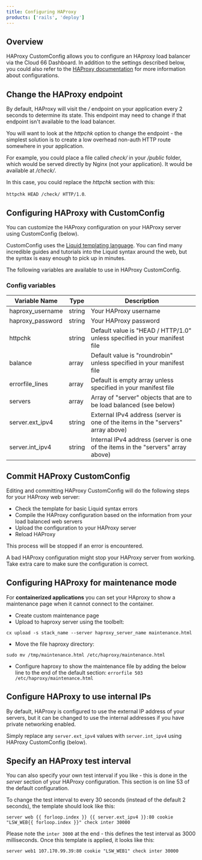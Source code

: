 ```yaml
---
title: Configuring HAProxy
products: ['rails', 'deploy']
---
```


## Overview

HAProxy CustomConfig allows you to configure an HAproxy load balancer via the Cloud 66 Dashboard. In addition to the settings described below, you could also refer to the [HAProxy documentation](https://www.haproxy.org#docs) for more information about configurations.

## Change the HAProxy endpoint

By default, HAProxy will visit the _/_ endpoint on your application every 2 seconds to determine its state. This endpoint may need to change if that endpoint isn't available to the load balancer.

You will want to look at the _httpchk_ option to change the endpoint - the simplest solution is to create a low overhead non-auth HTTP route somewhere in your application.

For example, you could place a file called _check/_ in your _/public_ folder, which would be served directly by Nginx (not your application). It would be available at _/check/_.

In this case, you could replace the _httpchk_ section with this:

`httpchk HEAD /check/ HTTP/1.0`.

## Configuring HAProxy with CustomConfig

You can customize the HAProxy configuration on your HAProxy server using CustomConfig (below).

CustomConfig uses the [Liquid templating language](https://shopify.github.io/liquid/s). You can find many incredible guides and tutorials into the Liquid syntax around the web, but the syntax is easy enough to pick up in minutes.

The following variables are available to use in HAProxy CustomConfig.

### Config variables


|Variable Name|Type|Description|
|--- |--- |--- |
|haproxy_username|string|Your HAProxy username|
|haproxy_password|string|Your HAProxy password|
|httpchk|string|Default value is "HEAD / HTTP/1.0" unless specified in your manifest file|
|balance|array|Default value is "roundrobin" unless specified in your manifest file|
|errorfile_lines|array|Default is empty array unless specified in your manifest file|
|servers|array|Array of "server" objects that are to be load balanced (see below)|
|server.ext_ipv4|string|External IPv4 address (server is one of the items in the "servers" array above)|
|server.int_ipv4|string|Internal IPv4 address (server is one of the items in the "servers" array above)|


## Commit HAProxy CustomConfig

Editing and committing HAProxy CustomConfig will do the following steps for your HAProxy web server:

* Check the template for basic Liquid syntax errors
* Compile the HAProxy configuration based on the information from your load balanced web servers
* Upload the configuration to your HAProxy server
* Reload HAProxy

This process will be stopped if an error is encountered.

<Callout type="warning" title="Take extra care with config">
A bad HAProxy configuration might stop your HAProxy server from working. Take extra care to make sure the configuration is correct.
</Callout>

## Configuring HAProxy for maintenance mode

For **containerized applications** you can set your HAproxy to show a maintenance page when it cannot connect to the container.

* Create custom maintenance page
* Upload to haproxy server using the toolbelt:
```shell
cx upload -s stack_name --server haproxy_server_name maintenance.html
```
* Move the file haproxy directory:
```shell
sudo mv /tmp/maintenance.html /etc/haproxy/maintenance.html
```
* Configure haproxy to show the maintenance file by adding the below line to the end of the default section: `errorfile 503 /etc/haproxy/maintenance.html`

## Configure HAProxy to use internal IPs

By default, HAProxy is configured to use the external IP address of your servers, but it can be changed to use the internal addresses if you have private networking enabled.

Simply replace any `server.ext_ipv4` values with `server.int_ipv4` using HAProxy CustomConfig (below).

## Specify an HAProxy test interval

You can also specify your own test interval if you like - this is done in the _server_ section of your HAProxy configuration. This section is on line 53 of the default configuration.

To change the test interval to every 30 seconds (instead of the default 2 seconds), the template should look like this:

```shell
server web {{ forloop.index }} {{ server.ext_ipv4 }}:80 cookie "LSW_WEB{{ forloop.index }}" check inter 30000 
```

Please note the `inter 3000` at the end - this defines the test interval as 3000 milliseconds. Once this template is applied, it looks like this:

```shell
server web1 107.170.99.39:80 cookie "LSW_WEB1" check inter 30000
```